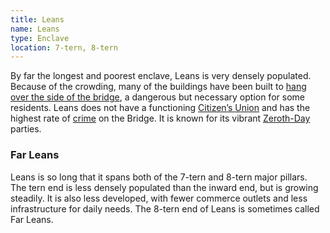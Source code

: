 ```yaml
---
title: Leans
name: Leans
type: Enclave
location: 7-tern, 8-tern
---
```

By far the longest and poorest enclave, Leans is very densely populated.
Because of the crowding, many of the buildings have been built to [hang over the
side of the bridge](lore:overhangs), a dangerous but necessary option for some
residents. Leans does not have a functioning [Citizen’s Union](lore:citizens-unions)
and has the highest rate of [crime](lore:justice) on the Bridge. It is known
for its vibrant [Zeroth-Day](lore:zeroth-day) parties.

### Far Leans
Leans is so long that it spans both of the 7-tern and 8-tern major pillars. The
tern end is less densely populated than the inward end, but is growing
steadily. It is also less developed, with fewer commerce outlets and less
infrastructure for daily needs. The 8-tern end of Leans is sometimes called Far Leans.
